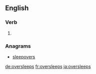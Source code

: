 ==English==

===Verb===
{{head|en}}

# {{en-third-person singular of|oversleep}}

===Anagrams===
* [[sleepovers#English|sleepovers]]

[[de:oversleeps]]
[[fr:oversleeps]]
[[ja:oversleeps]]
